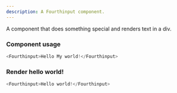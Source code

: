 ```yaml
---
description: A Fourthinput component.
---
```



A component that does something special and renders text in a div.

### Component usage
```js
<Fourthinput>Hello My world!</Fourthinput>
```

### Render hello world!

```js live
<Fourthinput>Hello world!</Fourthinput>
```
